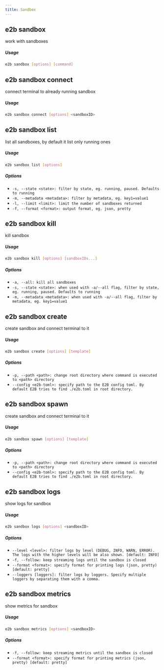 ```yaml
---
title: Sandbox
---
```


## e2b sandbox


work with sandboxes

##### Usage

```bash
e2b sandbox [options] [command]
```
## e2b sandbox connect


connect terminal to already running sandbox

##### Usage

```bash
e2b sandbox connect [options] <sandboxID>
```


## e2b sandbox list


list all sandboxes, by default it list only running ones

##### Usage

```bash
e2b sandbox list [options]
```

##### Options


 - `-s, --state <state>: filter by state, eg. running, paused. Defaults to running `
 - `-m, --metadata <metadata>: filter by metadata, eg. key1=value1 `
 - `-l, --limit <limit>: limit the number of sandboxes returned `
 - `-f, --format <format>: output format, eg. json, pretty `


## e2b sandbox kill


kill sandbox

##### Usage

```bash
e2b sandbox kill [options] [sandboxIDs...]
```

##### Options


 - `-a, --all: kill all sandboxes `
 - `-s, --state <state>: when used with -a/--all flag, filter by state, eg. running, paused. Defaults to running `
 - `-m, --metadata <metadata>: when used with -a/--all flag, filter by metadata, eg. key1=value1 `


## e2b sandbox create


create sandbox and connect terminal to it

##### Usage

```bash
e2b sandbox create [options] [template]
```

##### Options


 - `-p, --path <path>: change root directory where command is executed to <path> directory `
 - `--config <e2b-toml>: specify path to the E2B config toml. By default E2B tries to find ./e2b.toml in root directory. `


## e2b sandbox spawn


create sandbox and connect terminal to it

##### Usage

```bash
e2b sandbox spawn [options] [template]
```

##### Options


 - `-p, --path <path>: change root directory where command is executed to <path> directory `
 - `--config <e2b-toml>: specify path to the E2B config toml. By default E2B tries to find ./e2b.toml in root directory. `


## e2b sandbox logs


show logs for sandbox

##### Usage

```bash
e2b sandbox logs [options] <sandboxID>
```

##### Options


 - `--level <level>: filter logs by level (DEBUG, INFO, WARN, ERROR). The logs with the higher levels will be also shown. [default: INFO]`
 - `-f, --follow: keep streaming logs until the sandbox is closed `
 - `--format <format>: specify format for printing logs (json, pretty) [default: pretty]`
 - `--loggers [loggers]: filter logs by loggers. Specify multiple loggers by separating them with a comma. `


## e2b sandbox metrics


show metrics for sandbox

##### Usage

```bash
e2b sandbox metrics [options] <sandboxID>
```

##### Options


 - `-f, --follow: keep streaming metrics until the sandbox is closed `
 - `--format <format>: specify format for printing metrics (json, pretty) [default: pretty]`


